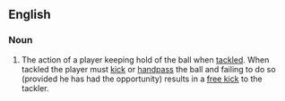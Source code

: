 ==English==

===Noun===
{{en-noun|sg=[[holding]] [[the]] [[ball]]|-}}

# {{Australian rules football}} The action of a player keeping hold of the ball when [[tackle]]d.  When tackled the player must [[kick]] or [[handpass]] the ball and failing to do so (provided he has had the opportunity) results in a [[free kick]] to the tackler.